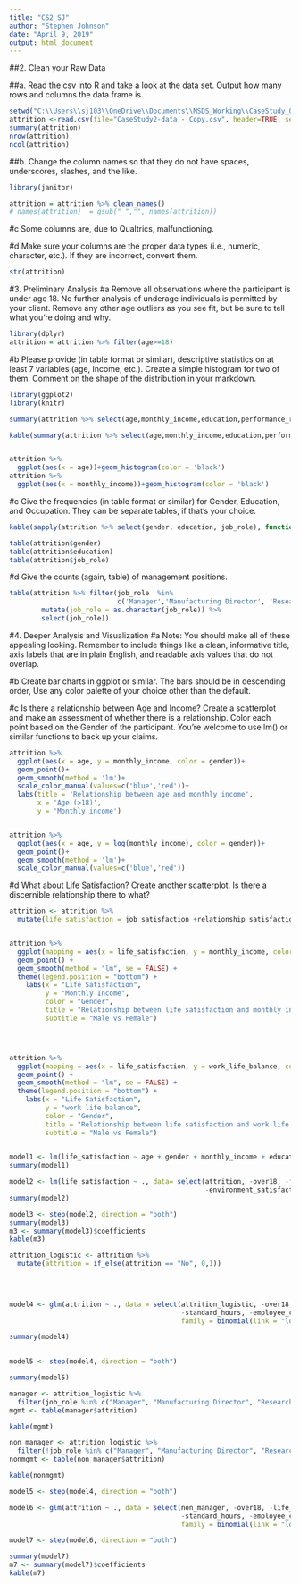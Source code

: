 ```yaml
---
title: "CS2_SJ"
author: "Stephen Johnson"
date: "April 9, 2019"
output: html_document
---
```


##2. Clean your Raw Data

##a.	Read the csv into R and take a look at the data set.  Output how many rows and columns the data.frame is.
```r
setwd("C:\\Users\\sj103\\OneDrive\\Documents\\MSDS_Working\\CaseStudy_02")
attrition <-read.csv(file="CaseStudy2-data - Copy.csv", header=TRUE, sep=",")
summary(attrition)
nrow(attrition)
ncol(attrition)
```

##b. Change the column names so that they do not have spaces, underscores, slashes, and the like.
```r
library(janitor)

attrition = attrition %>% clean_names()
# names(attrition)  = gsub("_","", names(attrition))
```
#c	Some columns are, due to Qualtrics, malfunctioning.


#d	Make sure your columns are the proper data types (i.e., numeric, character, etc.).  If they are incorrect, convert them. 
```r
str(attrition)
```

#3.	Preliminary Analysis
#a	Remove all observations where the participant is under age 18.  No further analysis of underage individuals is permitted by your client.  Remove any other age outliers as you see fit, but be sure to tell what you're doing and why.
```r
library(dplyr)
attrition = attrition %>% filter(age>=18)
```

#b	Please provide (in table format or similar), descriptive statistics on at least 7 variables (age, Income, etc.).  Create a simple histogram for two of them.  Comment on the shape of the distribution in your markdown.
```r
library(ggplot2)
library(knitr)

summary(attrition %>% select(age,monthly_income,education,performance_rating,job_satisfaction,num_companies_worked,work_life_balance))

kable(summary(attrition %>% select(age,monthly_income,education,performance_rating,job_satisfaction,num_companies_worked,work_life_balance)))


attrition %>% 
  ggplot(aes(x = age))+geom_histogram(color = 'black')
attrition %>% 
  ggplot(aes(x = monthly_income))+geom_histogram(color = 'black')

```
#c	Give the frequencies (in table format or similar) for Gender, Education, and Occupation.  They can be separate tables, if that's your choice.
```r

kable(sapply(attrition %>% select(gender, education, job_role), function(x) table(x)))

table(attrition$gender)
table(attrition$education)
table(attrition$job_role)

```


#d	Give the counts (again, table) of management positions.
```r
table(attrition %>% filter(job_role  %in% 
                           c('Manager','Manufacturing Director', 'Research Director')) %>% 
        mutate(job_role = as.character(job_role)) %>%
        select(job_role))

```
#4.	Deeper Analysis and Visualization 
#a	Note: You should make all of these appealing looking.  Remember to include things like a clean, informative title, axis labels that are in plain English, and readable axis values that do not overlap.

#b	Create bar charts in ggplot or similar. The bars should be in descending order, Use any color palette of your choice other than the default.

#c	Is there a relationship between Age and Income?  Create a scatterplot and make an assessment of whether there is a relationship.  Color each point based on the Gender of the participant.  You're welcome to use lm() or similar functions to back up your claims.
```r

attrition %>% 
  ggplot(aes(x = age, y = monthly_income, color = gender))+
  geom_point()+
  geom_smooth(method = 'lm')+
  scale_color_manual(values=c('blue','red'))+
  labs(title = 'Relationship between age and monthly income',
       x = 'Age (>18)',
       y = 'Monthly income')


attrition %>% 
  ggplot(aes(x = age, y = log(monthly_income), color = gender))+
  geom_point()+
  geom_smooth(method = 'lm')+
  scale_color_manual(values=c('blue','red'))


```

#d	What about Life Satisfaction?  Create another scatterplot.  Is there a discernible relationship there to what?   

```r
attrition <- attrition %>% 
  mutate(life_satisfaction = job_satisfaction +relationship_satisfaction + environment_satisfaction)


attrition %>% 
  ggplot(mapping = aes(x = life_satisfaction, y = monthly_income, color = gender)) +
  geom_point() +
  geom_smooth(method = "lm", se = FALSE) +
  theme(legend.position = "bottom") +
    labs(x = "Life Satisfaction",
         y = "Monthly Income",
         color = "Gender",
         title = "Relationship between life satisfaction and monthly income",
         subtitle = "Male vs Female")




attrition %>% 
  ggplot(mapping = aes(x = life_satisfaction, y = work_life_balance, color = gender)) +
  geom_point() +
  geom_smooth(method = "lm", se = FALSE) +
  theme(legend.position = "bottom") +
    labs(x = "Life Satisfaction",
         y = "work life balance",
         color = "Gender",
         title = "Relationship between life satisfaction and work life balance",
         subtitle = "Male vs Female")
  

```

```r
model1 <- lm(life_satisfaction ~ age + gender + monthly_income + education + performance_rating + num_companies_worked + work_life_balance, data=attrition)
summary(model1)
```


```r

model2 <- lm(life_satisfaction ~ ., data= select(attrition, -over18, -job_satisfaction,
                                                 -environment_satisfaction, -relationship_satisfaction, -attrition, -employee_count, -standard_hours))
summary(model2)
```


```r
model3 <- step(model2, direction = "both")
summary(model3)
m3 <- summary(model3)$coefficients
kable(m3)
```

```r
attrition_logistic <- attrition %>% 
  mutate(attrition = if_else(attrition == "No", 0,1))
                            
                               


model4 <- glm(attrition ~ ., data = select(attrition_logistic, -over18, -life_satisfaction,
                                           -standard_hours, -employee_count),
                                           family = binomial(link = "logit"))

summary(model4) 
             
```


```r
model5 <- step(model4, direction = "both")
```


```r
summary(model5)
```

```r
manager <- attrition_logistic %>% 
  filter(job_role %in% c("Manager", "Manufacturing Director", "Research Director"))
mgmt <- table(manager$attrition)

kable(mgmt)
```

```r
non_manager <- attrition_logistic %>% 
  filter(!job_role %in% c("Manager", "Manufacturing Director", "Research Director"))
nonmgmt <- table(non_manager$attrition)

kable(nonmgmt)
```


```r
model5 <- step(model4, direction = "both")
```

```r
model6 <- glm(attrition ~ ., data = select(non_manager, -over18, -life_satisfaction,
                                           -standard_hours, -employee_count),
                                           family = binomial(link = "logit"))
```

```r
model7 <- step(model6, direction = "both")
```

```r
summary(model7)
m7 <- summary(model7)$coefficients
kable(m7)
```


